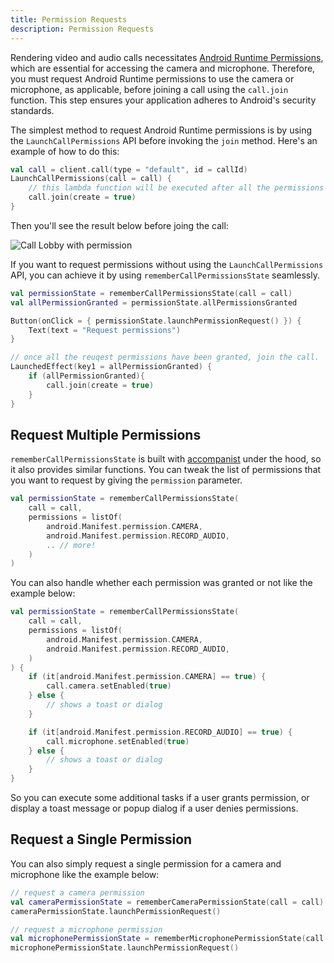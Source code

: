 ```yaml
---
title: Permission Requests
description: Permission Requests
---
```


Rendering video and audio calls necessitates [Android Runtime Permissions](https://developer.android.com/training/permissions/requesting), which are essential for accessing the camera and microphone. Therefore, you must request Android Runtime permissions to use the camera or microphone, as applicable, before joining a call using the `call.join` function. This step ensures your application adheres to Android's security standards.

The simplest method to request Android Runtime permissions is by using the `LaunchCallPermissions` API before invoking the `join` method. Here's an example of how to do this:

```kotlin
val call = client.call(type = "default", id = callId)
LaunchCallPermissions(call = call) {
    // this lambda function will be executed after all the permissions are granted.
    call.join(create = true)
}
```

Then you'll see the result below before joing the call:

![Call Lobby with permission](../assets/cookbook/call-lobby-permission.png)

If you want to request permissions without using the `LaunchCallPermissions` API, you can achieve it by using `rememberCallPermissionsState` seamlessly.

```kotlin
val permissionState = rememberCallPermissionsState(call = call)
val allPermissionGranted = permissionState.allPermissionsGranted

Button(onClick = { permissionState.launchPermissionRequest() }) {
    Text(text = "Request permissions")
}

// once all the reuqest permissions have been granted, join the call.
LaunchedEffect(key1 = allPermissionGranted) {
    if (allPermissionGranted){
        call.join(create = true)
    }
}
```

## Request Multiple Permissions

`rememberCallPermissionsState` is built with [accompanist](https://github.com/google/accompanist) under the hood, so it also provides similar functions. You can tweak the list of permissions that you want to request by giving the `permission` parameter.

```kotlin
val permissionState = rememberCallPermissionsState(
    call = call,
    permissions = listOf(
        android.Manifest.permission.CAMERA,
        android.Manifest.permission.RECORD_AUDIO,
        .. // more!
    )
)
```

You can also handle whether each permission was granted or not like the example below:

```kotlin
val permissionState = rememberCallPermissionsState(
    call = call,
    permissions = listOf(
        android.Manifest.permission.CAMERA,
        android.Manifest.permission.RECORD_AUDIO,
    )
) {
    if (it[android.Manifest.permission.CAMERA] == true) {
        call.camera.setEnabled(true)
    } else {
        // shows a toast or dialog
    }

    if (it[android.Manifest.permission.RECORD_AUDIO] == true) {
        call.microphone.setEnabled(true)
    } else {
        // shows a toast or dialog
    }
}
```

So you can execute some additional tasks if a user grants permission, or display a toast message or popup dialog if a user denies permissions.

## Request a Single Permission

You can also simply request a single permission for a camera and microphone like the example below:

```kotlin
// request a camera permission
val cameraPermissionState = rememberCameraPermissionState(call = call)
cameraPermissionState.launchPermissionRequest()

// request a microphone permission
val microphonePermissionState = rememberMicrophonePermissionState(call = call)
microphonePermissionState.launchPermissionRequest()
```